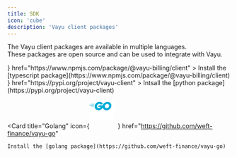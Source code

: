 ```yaml
---
title: SDK
icon: 'cube'
description: 'Vayu client packages'
---
```


The Vayu client packages are available in multiple languages. <br/>
These packages are open source and can be used to integrate with Vayu.

<CardGroup cols={2}>
  <Card
    title="TypeScript"
    icon={<svg fill="none" height="30" viewBox="0 0 512 512" width="30" xmlns="http://www.w3.org/2000/svg"><rect fill="#3178c6" height="512" rx="50" width="512"/><rect fill="#3178c6" height="512" rx="50" width="512"/><path clip-rule="evenodd" d="m316.939 407.424v50.061c8.138 4.172 17.763 7.3 28.875 9.386s22.823 3.129 35.135 3.129c11.999 0 23.397-1.147 34.196-3.442 10.799-2.294 20.268-6.075 28.406-11.342 8.138-5.266 14.581-12.15 19.328-20.65s7.121-19.007 7.121-31.522c0-9.074-1.356-17.026-4.069-23.857s-6.625-12.906-11.738-18.225c-5.112-5.319-11.242-10.091-18.389-14.315s-15.207-8.213-24.18-11.967c-6.573-2.712-12.468-5.345-17.685-7.9-5.217-2.556-9.651-5.163-13.303-7.822-3.652-2.66-6.469-5.476-8.451-8.448-1.982-2.973-2.974-6.336-2.974-10.091 0-3.441.887-6.544 2.661-9.308s4.278-5.136 7.512-7.118c3.235-1.981 7.199-3.52 11.894-4.615 4.696-1.095 9.912-1.642 15.651-1.642 4.173 0 8.581.313 13.224.938 4.643.626 9.312 1.591 14.008 2.894 4.695 1.304 9.259 2.947 13.694 4.928 4.434 1.982 8.529 4.276 12.285 6.884v-46.776c-7.616-2.92-15.937-5.084-24.962-6.492s-19.381-2.112-31.066-2.112c-11.895 0-23.163 1.278-33.805 3.833s-20.006 6.544-28.093 11.967c-8.086 5.424-14.476 12.333-19.171 20.729-4.695 8.395-7.043 18.433-7.043 30.114 0 14.914 4.304 27.638 12.912 38.172 8.607 10.533 21.675 19.45 39.204 26.751 6.886 2.816 13.303 5.579 19.25 8.291s11.086 5.528 15.415 8.448c4.33 2.92 7.747 6.101 10.252 9.543 2.504 3.441 3.756 7.352 3.756 11.733 0 3.233-.783 6.231-2.348 8.995s-3.939 5.162-7.121 7.196-7.147 3.624-11.894 4.771c-4.748 1.148-10.303 1.721-16.668 1.721-10.851 0-21.597-1.903-32.24-5.71-10.642-3.806-20.502-9.516-29.579-17.13zm-84.159-123.342h64.22v-41.082h-179v41.082h63.906v182.918h50.874z" fill="#fff" fill-rule="evenodd"/></svg>}
    href="https://www.npmjs.com/package/@vayu-billing/client"
  >
   Install the [typescript package](https://www.npmjs.com/package/@vayu-billing/client)

  </Card>
  <Card
    title="Python"
    icon={<svg xmlns="http://www.w3.org/2000/svg" fill="none" viewBox="16 16 32 31.83" height="30" width="30"><path d="M31.885 16c-8.124 0-7.617 3.523-7.617 3.523l.01 3.65h7.752v1.095H21.197S16 23.678 16 31.876c0 8.196 4.537 7.906 4.537 7.906h2.708v-3.804s-.146-4.537 4.465-4.537h7.688s4.32.07 4.32-4.175v-7.019S40.374 16 31.885 16zm-4.275 2.454c.771 0 1.395.624 1.395 1.395s-.624 1.395-1.395 1.395a1.393 1.393 0 0 1-1.395-1.395c0-.771.624-1.395 1.395-1.395z" fill="url(#a)"></path><path d="M32.115 47.833c8.124 0 7.617-3.523 7.617-3.523l-.01-3.65H31.97v-1.095h10.832S48 40.155 48 31.958c0-8.197-4.537-7.906-4.537-7.906h-2.708v3.803s.146 4.537-4.465 4.537h-7.688s-4.32-.07-4.32 4.175v7.019s-.656 4.247 7.833 4.247zm4.275-2.454a1.393 1.393 0 0 1-1.395-1.395c0-.77.624-1.394 1.395-1.394s1.395.623 1.395 1.394c0 .772-.624 1.395-1.395 1.395z" fill="url(#b)"></path><defs><linearGradient id="a" x1="19.075" y1="18.782" x2="34.898" y2="34.658" gradientUnits="userSpaceOnUse"><stop stop-color="#387EB8"></stop><stop offset="1" stop-color="#366994"></stop></linearGradient><linearGradient id="b" x1="28.809" y1="28.882" x2="45.803" y2="45.163" gradientUnits="userSpaceOnUse"><stop stop-color="#FFE052"></stop><stop offset="1" stop-color="#FFC331"></stop></linearGradient></defs></svg>}
    href="https://pypi.org/project/vayu-client"
  >
    Intsall the [python package](https://pypi.org/project/vayu-client)
  </Card>

  <Card
    title="Golang"
    icon={<svg xmlns="http://www.w3.org/2000/svg" aria-label="Go" role="img" viewBox="60 150 512 512" width="64px" height="64px" fill="#000000"><g id="SVGRepo_bgCarrier" stroke-width="0"></g><g id="SVGRepo_tracerCarrier" stroke-linecap="round" stroke-linejoin="round"></g><g id="SVGRepo_iconCarrier"><rect width="512" height="512" rx="15%" fill="#ffffff"></rect><path fill="#00acd7" d="M308 220c1 2-1 2-2 2l-34 9c-3 2-5-1-5-1-21-26-65-8-67 30-2 36 45 50 67 14h-38c-3 0-8-1-3-10l8-17c2-4 3-4 9-4h70c0 81-90 117-138 68-22-23-29-75 16-112 36-29 96-29 117 21m16 96c-45-39-21-120 50-133 73-13 105 55 76 106-24 43-88 61-126 27m94-51c9-25-9-49-36-47-30 3-51 42-32 65 19 22 58 12 68-18m-321-2v-1l2-5 2-1h41l1 1-1 5-1 1H97m-48-18s-2 0-1-1l4-6 2-1h92l1 1-2 5-1 1-95 1m30-19l-1-1 5-5 2-1h72v1l-3 5-2 1H79"></path></g></svg>}
    href="https://github.com/weft-finance/vayu-go"
  >
    Install the [golang package](https://github.com/weft-finance/vayu-go)
  </Card>
</CardGroup>
